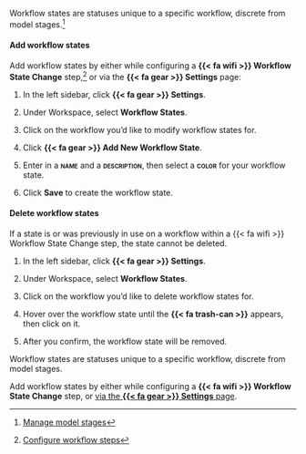 :::: {.content-visible unless-format="revealjs"}
Workflow states are statuses unique to a specific workflow, discrete from model stages.^[[Manage model stages](/guide/workflows/manage-model-stages.qmd)]

#### Add workflow states

Add workflow states by either while configuring a **{{< fa wifi >}} Workflow State Change** step,^[[Configure workflow steps](/guide/workflows/configure-workflows.qmd#configure-workflow-steps)] or via the **{{< fa gear >}} Settings** page:

1. In the left sidebar, click **{{< fa gear >}} Settings**.

2. Under Workspace, select **Workflow States**.

3. Click on the workflow you'd like to modify workflow states for.

4. Click **{{< fa gear >}} Add New Workflow State**.

5. Enter in a **[name]{.smallcaps}** and a **[description]{.smallcaps}**, then select a **[color]{.smallcaps}** for your workflow state.

6. Click **Save** to create the workflow state.

#### Delete workflow states

::: {.callout-important title="Workflow state deletion is permanent."}
If a state is or was previously in use  on a workflow within a {{< fa wifi >}} Workflow State Change step, the state cannot be deleted.
:::

1. In the left sidebar, click **{{< fa gear >}} Settings**.

2. Under Workspace, select **Workflow States**.

3. Click on the workflow you'd like to delete workflow states for.

4. Hover over the workflow state until the **{{< fa trash-can >}}** appears, then click on it.

5. After you confirm, the workflow state will be removed.

::::


:::: {.content-hidden unless-format="revealjs"}
Workflow states are statuses unique to a specific workflow, discrete from model stages.

Add workflow states by either while configuring a **{{< fa wifi >}} Workflow State Change** step, or [via the **{{< fa gear >}} Settings** page](/guide/workflows/setting-up-workflows.qmd#workflow-states){target="blank"}.

::::